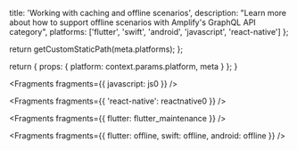 
  title: 'Working with caching and offline scenarios',
  description:
    "Learn more about how to support offline scenarios with Amplify's GraphQL API category",
  platforms: ['flutter', 'swift', 'android', 'javascript', 'react-native']
};

  return getCustomStaticPath(meta.platforms);
};

  return {
    props: {
      platform: context.params.platform,
      meta
    }
  };
}


<Fragments fragments={{ javascript: js0 }} />


<Fragments fragments={{ 'react-native': reactnative0 }} />


<Fragments fragments={{ flutter: flutter_maintenance }} />


<Fragments fragments={{ flutter: offline, swift: offline, android: offline }} />
